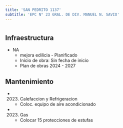 ```yaml
---
title: 'SAN PEDRITO 1137'
subtitle: 'EPC N° 23 GRAL. DE DIV. MANUEL N. SAVIO'
---
```


#
## Infraestructura

* NA 
    + mejora edilicia - Planificado 
    + Inicio de obra: Sin fecha de inicio 
    + Plan de obras 2024 - 2027 






## Mantenimiento

*  (2023) Calefaccion y Refrigeracion 
    + Coloc. equipo de aire acondicionado

*  (2023) Gas 
    + Colocar 15 protecciones de estufas



